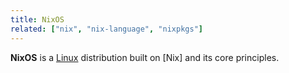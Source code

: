 ```yaml
---
title: NixOS
related: ["nix", "nix-language", "nixpkgs"]
---
```


**NixOS** is a [Linux] distribution built on [Nix] and its core principles.

[linux]: https://www.linux.org
